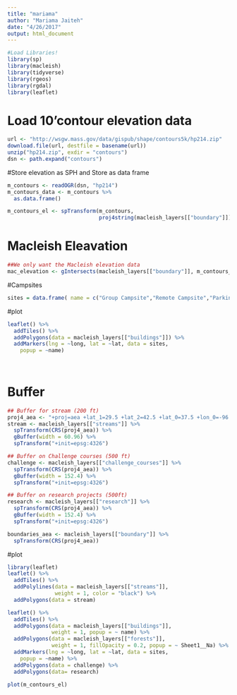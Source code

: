 ```yaml
---
title: "mariama"
author: "Mariama Jaiteh"
date: "4/26/2017"
output: html_document
---
```

```r
#Load Libraries!
library(sp)
library(macleish)
library(tidyverse)
library(rgeos)
library(rgdal)
library(leaflet)

```
# Load 10'contour elevation data
```r
url <- "http://wsgw.mass.gov/data/gispub/shape/contours5k/hp214.zip"
download.file(url, destfile = basename(url))
unzip("hp214.zip", exdir = "contours")
dsn <- path.expand("contours")

```
#Store elevation as SPH and Store as data frame
```r
m_contours <- readOGR(dsn, "hp214")
m_contours_data <- m_contours %>%
  as.data.frame()
```
```r
m_contours_el <- spTransform(m_contours,   
                             proj4string(macleish_layers[["boundary"]]))

```

# Macleish Eleavation
```r
##We only want the Macleish elevation data
mac_elevation <- gIntersects(macleish_layers[["boundary"]], m_contours_el)

```

#Campsites
```r
sites = data.frame( name = c("Group Campsite","Remote Campsite","Parking"), lat = c(42.450976,42.458570,42.448013),long = c(-72.678154,-72.674732,-72.680663))
```

#plot
```r
leaflet() %>%
  addTiles() %>%
  addPolygons(data = macleish_layers[["buildings"]]) %>%
  addMarkers(lng = ~long, lat = ~lat, data = sites,
    popup = ~name)
  
  
```


# Buffer
```r
## Buffer for stream (200 ft)
proj4_aea <- "+proj=aea +lat_1=29.5 +lat_2=42.5 +lat_0=37.5 +lon_0=-96 +x_0=0 +y_0=0 +ellps=GRS80 +datum=NAD83 +units=m +no_defs"
stream <- macleish_layers[["streams"]] %>%
  spTransform(CRS(proj4_aea)) %>%
  gBuffer(width = 60.96) %>%
  spTransform("+init=epsg:4326")

```

```r
## Buffer on Challenge courses (500 ft)
challenge <- macleish_layers[["challenge_courses"]] %>%
  spTransform(CRS(proj4_aea)) %>%
  gBuffer(width = 152.4) %>%
  spTransform("+init=epsg:4326")
```

```r
## Buffer on research projects (500ft)
research <- macleish_layers[["research"]] %>%
  spTransform(CRS(proj4_aea)) %>%
  gBuffer(width = 152.4) %>%
  spTransform("+init=epsg:4326")
```

```r
boundaries_aea <- macleish_layers[["boundary"]] %>%
  spTransform(CRS(proj4_aea))
```
#plot
```r
library(leaflet)
leaflet() %>%
  addTiles() %>%
  addPolylines(data = macleish_layers[["streams"]], 
               weight = 1, color = "black") %>%
  addPolygons(data = stream) 


```


```r
leaflet() %>%
  addTiles() %>%
  addPolygons(data = macleish_layers[["buildings"]], 
              weight = 1, popup = ~ name) %>%
  addPolygons(data = macleish_layers[["forests"]], 
              weight = 1, fillOpacity = 0.2, popup = ~ Sheet1__Na) %>%
  addMarkers(lng = ~long, lat = ~lat, data = sites,
    popup = ~name) %>%
  addPolygons(data = challenge) %>%
  addPolygons(data= research)


```

```r
plot(m_contours_el)
```

